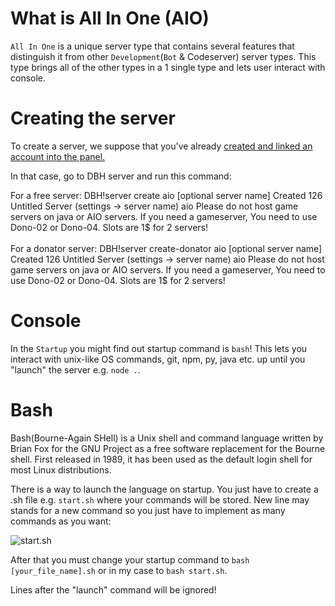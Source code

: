 
# What is All In One (AIO)

`All In One` is a unique server type that contains several features that distinguish it from other `Development`(`Bot` & Codeserver) server types. This type brings all of the other types in a 1 single type and lets user interact with console.

# Creating the server

To create a server, we suppose that you've already [created and linked an account into the panel.](https://docs.danbot.dev/getting-started)

In that case, go to DBH server and run this command:

For a free server: 
<DiscordMessages>
  <DiscordMessage
							author="Jonfirexbox"
							avatar="https://avatars.githubusercontent.com/u/66625200?v=4"
							roleColor='#00cfff'
              roleName='Client'
	>DBH!server create aio [optional server name]</DiscordMessage>
 <DiscordMessage 
   author='DanBot Hosting'
			avatar='https://images-ext-1.discordapp.net/external/9j2_RacvCl8mly7hALccyH0PsM-tbJYm8twQKGf_3jY/https/cdn.discordapp.com/avatars/640161047671603205/718aa5783508125a02e3b244a1bf096e.png'
			roleColor='#0329d3'
			bot=true
			verified=false>
  <DiscordEmbed slot="embeds" color="#00FF00">
		<DiscordEmbedFields slot="fields">
			<DiscordEmbedField fieldTitle="__**Status**__"> Created </DiscordEmbedField>
      <DiscordEmbedField fieldTitle="__**Created for user ID**__"> 126 </DiscordEmbedField>
      <DiscordEmbedField fieldTitle="__**Server name**__"> Untitled Server (settings -> server name) </DiscordEmbedField>
      <DiscordEmbedField fieldTitle="__**Type**__">	aio	</DiscordEmbedField>
      <DiscordEmbedField fieldTitle="__**WARNING**__"> Please do not host game servers on java or AIO servers. If you need a gameserver, You need to use Dono-02 or Dono-04. Slots are 1$ for 2 servers! </DiscordEmbedField>
		</DiscordEmbedFields>
	</DiscordEmbed>
   </DiscordMessage>
</DiscordMessages>
<br></br>
For a donator server: 
<DiscordMessages>
  <DiscordMessage
							author="Jonfirexbox"
							avatar="https://avatars.githubusercontent.com/u/66625200?v=4"
              roleName='Donator'
							roleColor='#ff00a0'
							roleIcon='https://images-ext-1.discordapp.net/external/jcxosamsnMQwF-XU7dDsYt5Mz_ti0BRJc5pzpGSDPQ0/https/cdn.discordapp.com/role-icons/898041754564046869/576cbb697c65c8fffe1df17961401d8b.png?format=webp&quality=lossless'
	>DBH!server create-donator aio [optional server name]</DiscordMessage>
<DiscordMessage 
   author='DanBot Hosting'
			avatar='https://images-ext-1.discordapp.net/external/9j2_RacvCl8mly7hALccyH0PsM-tbJYm8twQKGf_3jY/https/cdn.discordapp.com/avatars/640161047671603205/718aa5783508125a02e3b244a1bf096e.png'
			roleColor='#0329d3'
			bot=true
			verified=false>
  <DiscordEmbed slot="embeds" color="#00FF00">
		<DiscordEmbedFields slot="fields">
			<DiscordEmbedField fieldTitle="__**Status**__"> Created </DiscordEmbedField>
      <DiscordEmbedField fieldTitle="__**Created for user ID**__"> 126 </DiscordEmbedField>
      <DiscordEmbedField fieldTitle="__**Server name**__"> Untitled Server (settings -> server name) </DiscordEmbedField>
      <DiscordEmbedField fieldTitle="__**Type**__">	aio	</DiscordEmbedField>
      <DiscordEmbedField fieldTitle="__**WARNING**__"> Please do not host game servers on java or AIO servers. If you need a gameserver, You need to use Dono-02 or Dono-04. Slots are 1$ for 2 servers! </DiscordEmbedField>
		</DiscordEmbedFields>
	</DiscordEmbed>
   </DiscordMessage>
</DiscordMessages>

# Console

In the `Startup` you might find out startup command is `bash`! This lets you interact with unix-like OS commands, git, npm, py, java etc. up until you "launch" the server e.g. `node .`.

# Bash

Bash(Bourne-Again SHell) is a Unix shell and command language written by Brian Fox for the GNU Project as a free software replacement for the Bourne shell. First released in 1989, it has been used as the default login shell for most Linux distributions.

<Redirect
  href="https://en.wikipedia.org/wiki/Bash_(Unix_shell)"
  label="Source: Wikipedia"
/>

There is a way to launch the language on startup. You just have to create a .sh file e.g. `start.sh` where your commands will be stored. New line may stands for a new command so you just have to implement as many commands as you want:

![start.sh](/content/aio/start.sh.png)

After that you must change your startup command to `bash [your_file_name].sh` or in my case to `bash start.sh`.

<Tip>Lines after the "launch" command will be ignored!</Tip>

<Redirect
  href="https://www.youtube.com/watch?v=I4EWvMFj37g"
  label="Youtube: Bash in 100 Seconds"
/>
